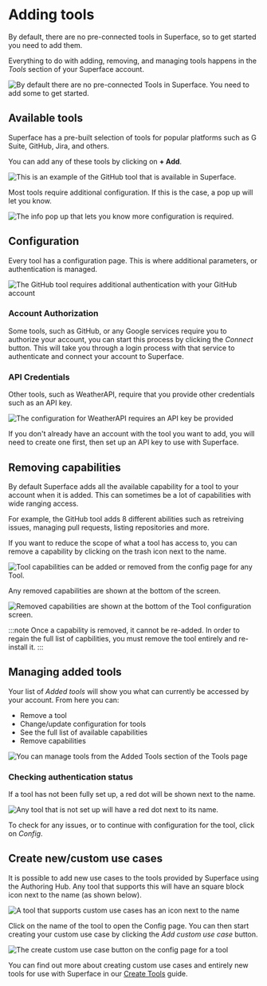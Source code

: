 # Adding tools

By default, there are no pre-connected tools in Superface, so to get started you need to add them.

Everything to do with adding, removing, and managing tools happens in the _Tools_ section of your Superface account.

![By default there are no pre-connected Tools in Superface. You need to add some to get started.](/img/tools/tools-no-tools.png)

## Available tools

Superface has a pre-built selection of tools for popular platforms such as G Suite, GitHub, Jira, and others.

You can add any of these tools by clicking on **+ Add**.

![This is an example of the GitHub tool that is available in Superface.](/img/tools/tools-available-tools.png)

Most tools require additional configuration. If this is the case, a pop up will let you know.

![The info pop up that lets you know more configuration is required.](/img/tools/tools-go-to-config.png)

## Configuration

Every tool has a configuration page. This is where additional parameters, or authentication is managed.

![The GitHub tool requires additional authentication with your GitHub account](/img/tools/tools-github-config.png)

### Account Authorization

Some tools, such as GitHub, or any Google services require you to authorize your account, you can start this process by clicking the _Connect_ button. This will take you through a login process with that service to authenticate and connect your account to Superface.

### API Credentials

Other tools, such as WeatherAPI, require that you provide other credentials such as an API key.

![The configuration for WeatherAPI requires an API key be provided](/img/tools/tools-weather-api.png)

If you don't already have an account with the tool you want to add, you will need to create one first, then set up an API key to use with Superface.

## Removing capabilities

By default Superface adds all the available capability for a tool to your account when it is added. This can sometimes be a lot of capabilities with wide ranging access.

For example, the GitHub tool adds 8 different abilities such as retreiving issues, managing pull requests, listing repositories and more.

If you want to reduce the scope of what a tool has access to, you can remove a capability by clicking on the trash icon next to the name.

![Tool capabilities can be added or removed from the config page for any Tool.](/img/tools/tools-github-functionality.png)

Any removed capabilities are shown at the bottom of the screen.

![Removed capabilities are shown at the bottom of the Tool configuration screen.](/img/tools/tools-removed-capability.png)

:::note
Once a capability is removed, it cannot be re-added. In order to regain the full list of capbilities, you must remove the tool entirely and re-install it.
:::

## Managing added tools

Your list of _Added tools_ will show you what can currently be accessed by your account. From here you can:

- Remove a tool
- Change/update configuration for tools
- See the full list of available capabilities
- Remove capabilities

![You can manage tools from the Added Tools section of the Tools page](/img/tools/tools-added-tools.png)

### Checking authentication status

If a tool has not been fully set up, a red dot will be shown next to the name.

![Any tool that is not set up will have a red dot next to its name.](/img/tools/tools-github-not-setup.png)

To check for any issues, or to continue with configuration for the tool, click on _Config_.

## Create new/custom use cases

It is possible to add new use cases to the tools provided by Superface using the Authoring Hub. Any tool that supports this will have an square block icon next to the name (as shown below).

![A tool that supports custom use cases has an icon next to the name](/img/tools/authoring-custom-use-case-allowed.png)

Click on the name of the tool to open the Config page. You can then start creating your custom use case by clicking the _Add custom use case_ button.

![The create custom use case button on the config page for a tool](/img/tools/authoring-config-add-custom-use-case.png)

You can find out more about creating custom use cases and entirely new tools for use with Superface in our [Create Tools](./create-tools) guide.
